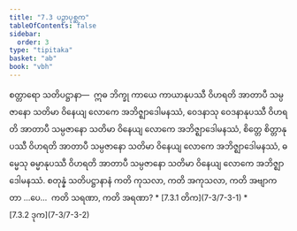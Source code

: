 ```yaml
---
title: "7.3 ပဉှာပုစ္ဆက"
tableOfContents: false
sidebar:
  order: 3
type: "tipitaka"
basket: "ab"
book: "vbh"
---
```



<DynamicBreadcrumb />

<Division number="386" book="vbh">

<Paragraph number="1382" book="vbh">
စတ္တာရော သတိပဋ္ဌာနာ—  ဣဓ ဘိက္ခု ကာယေ ကာယာနုပဿီ ဝိဟရတိ အာတာပီ သမ္ပဇာနော သတိမာ ဝိနေယျ လောကေ အဘိဇ္ဈာဒေါမနဿံ, ဝေဒနာသု ဝေဒနာနုပဿီ ဝိဟရတိ အာတာပီ သမ္ပဇာနော သတိမာ ဝိနေယျ လောကေ အဘိဇ္ဈာဒေါမနဿံ, စိတ္တေ စိတ္တာနုပဿီ ဝိဟရတိ အာတာပီ သမ္ပဇာနော သတိမာ ဝိနေယျ လောကေ အဘိဇ္ဈာဒေါမနဿံ, ဓမ္မေသု ဓမ္မာနုပဿီ ဝိဟရတိ အာတာပီ သမ္ပဇာနော သတိမာ ဝိနေယျ လောကေ အဘိဇ္ဈာဒေါမနဿံ.


</Paragraph>

</Division>
<Division number="387" book="vbh">

<Paragraph number="1383" book="vbh">
စတုန္နံ သတိပဋ္ဌာနာနံ ကတိ ကုသလာ, ကတိ အကုသလာ, ကတိ အဗျာကတာ …ပေ…  ကတိ သရဏာ, ကတိ အရဏာ?

</Paragraph>
</Division>

<TableOfContents book="vbh" section="7.3">
* [7.3.1 တိက](7-3/7-3-1)
* [7.3.2 ဒုက](7-3/7-3-2)
</TableOfContents>